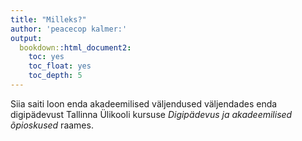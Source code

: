 ```yaml
---
title: "Milleks?"
author: 'peacecop kalmer:'
output:
  bookdown::html_document2:
    toc: yes
    toc_float: yes
    toc_depth: 5
---
```


Siia saiti loon enda akadeemilised väljendused väljendades enda digipädevust Tallinna Ülikooli kursuse *Digipädevus ja akadeemilised õpioskused* raames.
